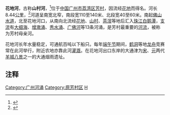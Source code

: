 '''花地河'''，古称'''山村河'''，<ref>{{cite web|url=http://auto.sina.com.cn/news/2005-02-02/100398267.shtml|title=看冲口风物 见聚龙风华|publisher=[[新浪|新浪]]|date=2005年2月2日|accessdate=2012年11月26日|archive-date=2016年3月4日|archive-url=https://web.archive.org/web/20160304084213/http://auto.sina.com.cn/news/2005-02-02/100398267.shtml|dead-url=no}}</ref>位于[[中国|中国]][[广州市|广州市]][[荔湾区|荔湾区]][[芳村|芳村]]，因流经[[花地|花地]]而得名。河长8.44[[公里|公里]]，<ref>{{cite web|url=http://news.163.com/11/1028/08/7HEJPJ4M00014AED.html|title=美丽花地河 生态经济带(组图)|publisher=[[网易|网易]]|date=2011年10月28日|accessdate=2012年11月26日|archive-url=https://web.archive.org/web/20160305031146/http://news.163.com/11/1028/08/7HEJPJ4M00014AED.html|archive-date=2016年3月5日|dead-url=yes}}</ref>河道呈南宽北窄，南段宽110至140米、北段宽40至60米。南起[[佛山水道|佛山水道]]，北至花地河口，从南向北流经[[花地|花地]]、[[山村|山村]]、[[茶滘|茶滘]]等地后汇入[[珠江|珠江]][[白鹅潭|白鹅潭]]，[[支流|支流]]有[[大细海|大细海]]、[[增漖涌|增漖涌]]、[[秀水涌|秀水涌]]、[[广佛河|广佛河]]等13条河涌，是芳村最重要的[[河流|河流]]，被称为芳村母亲河。

花地河长年水量稳定，可通航百吨以下船只。每年[[端午节|端午节]]期间，[[鹤洞|鹤洞]]等地[[龙舟|龙舟]]竞赛常在此河举行，附近农地亦靠此河[[灌溉|灌溉]]。在花地河出口东岸的大通津为[[宋朝|宋]]、[[元朝|元]]两代[[羊城八景|羊城八景]]之一的大通烟雨遗址。

==注释==
{{Reflist}}

[[Category:广州河涌|Category:广州河涌]]
[[Category:原芳村区|Category:原芳村区]]
[[Category:珠江水系|H]]